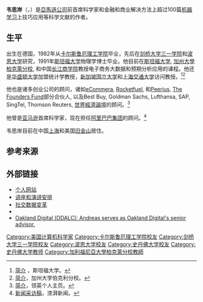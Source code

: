 {{Infobox scientist
|name              = 韦思岸<br>Andreas Weigend
|image             = Andreas Weigend.jpg
|image_size       =
|caption           =
|birth_date        = {{birth year and age|1961|}}
|birth_place       = {{GER}}
|death_date        =
|death_place       =
|residence         = {{USA}}[[旧金山|旧金山]]<br>{{CHN}}[[上海|上海]]
|citizenship       =
|nationality       = {{GER}}
|ethnicity         =
|field             = [[计算机科学|计算机科学]]
|work_institutions = [[斯坦福大学|斯坦福大学]]<br>[[加州大學柏克萊分校|加州大學柏克萊分校]]<br>[[清华大学|清华大学]]<br>[[长江商学院|长江商学院]]
|known_for         = 专长:
*Personalization & discovery
*Metrics & Measurements
*Incentive Design
|website = {{URL|http://www.weigend.com/}}
}}
'''韦思岸'''（{{lang-de|'''Andreas Weigend'''}}，{{bd|1961年|catIdx=Weigend, Andreas}}）是[[亞馬遜公司|亞馬遜公司]]前首席科学家和金融和商业解决方法上超过100篇[[机器学习|机器学习]]上技巧应用等科学文献的作者。

== 生平 ==
出生在德国，1982年从[[卡尔斯鲁厄理工学院|卡尔斯鲁厄理工学院]]毕业，先后在[[剑桥大学三一学院|剑桥大学三一学院]]和[[波恩大学|波恩大学]]研究，1991年[[斯坦福大学|斯坦福大学]]物理学博士毕业。他目前在[[斯坦福大学|斯坦福大学]], [[加州大學柏克萊分校|加州大學柏克萊分校]], 和中国[[长江商学院|长江商学院]]教授电子商务大数据和预期分析应用的课程。他还是[[华盛顿大学|华盛顿大学]]加盟统计学教授，[[新加坡国立大学|新加坡国立大学]]和[[上海交通大学|上海交通大学]]访问教授。<ref>[http://www-psych.stanford.edu/~andreas/ 简介] {{webarchive|url=https://web.archive.org/web/20150227060525/http://www-psych.stanford.edu/~andreas/ |date=2015-02-27 }}，斯坦福大学。</ref><ref>[http://www.ischool.berkeley.edu/people/faculty/andreasweigend 简介]，加州大学伯克利分校。</ref>

他也是诸多创业公司的顾问，诸如[[eCommera|eCommera]], [[Rocketfuel|Rocketfuel]], 和[[Peerius|Peerius]], [[The_Founders_Fund|The Founders Fund]]部分合伙人, 以及Best Buy, Goldman Sachs, Lufthansa, SAP, SingTel, Thomson Reuters, [[世界經濟論壇|世界經濟論壇]]的顾问。<ref>[https://www.linkedin.com/in/aweigend 简介]，领英个人主页。</ref>

他曾是[[亞馬遜公司|亚马逊]]首席科学家，现在担任[[阿里巴巴集团|阿里巴巴集团]]的顾问。<ref>[http://www.thepaper.cn/newsDetail_forward_1520603 新闻采访稿]，滂湃新闻。</ref>

韦思岸目前在中国[[上海|上海]]和美国[[旧金山|旧金山]]居住。

== 参考来源 ==
{{Reflist}}

== 外部链接 ==
{{commons category|Andreas Weigend}}
* [http://weigend.com 个人网站]
* [http://www.weigend.com/itinerary/ 讲座和演讲安排]
* [https://web.archive.org/web/20120909035255/http://socialdatarevolution.com/ 社交数据变革]
* {{youtube|socialdatarevolution|Social Data Revolution}}
* [http://www.odalc.org/ Oakland Digital (ODALC): Andreas serves as Oakland Digital's senior advisor.]

{{DEFAULTSORT:Weigend, Andreas}}
[[Category:美国计算机科学家|Category:美国计算机科学家]]
[[Category:卡尔斯鲁厄理工学院校友|Category:卡尔斯鲁厄理工学院校友]]
[[Category:剑桥大学三一学院校友|Category:剑桥大学三一学院校友]]
[[Category:波恩大学校友|Category:波恩大学校友]]
[[Category:史丹佛大学校友|Category:史丹佛大学校友]]
[[Category:史丹佛大学教师|Category:史丹佛大学教师]]
[[Category:加利福尼亞大學柏克萊分校教師|Category:加利福尼亞大學柏克萊分校教師]]